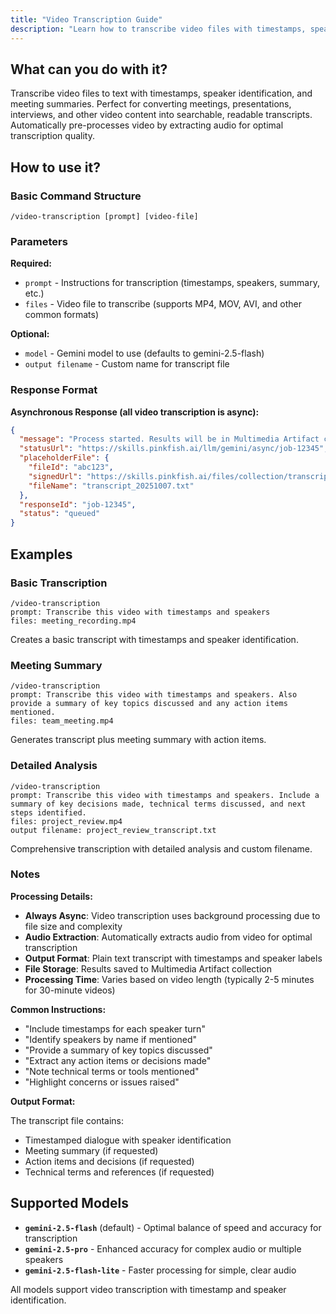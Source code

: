 ```yaml
---
title: "Video Transcription Guide"
description: "Learn how to transcribe video files with timestamps, speaker identification, and summaries"
---
```


## What can you do with it?

Transcribe video files to text with timestamps, speaker identification, and meeting summaries. Perfect for converting meetings, presentations, interviews, and other video content into searchable, readable transcripts. Automatically pre-processes video by extracting audio for optimal transcription quality.

## How to use it?

### Basic Command Structure

```
/video-transcription [prompt] [video-file]
```

### Parameters

**Required:**

- `prompt` - Instructions for transcription (timestamps, speakers, summary, etc.)
- `files` - Video file to transcribe (supports MP4, MOV, AVI, and other common formats)

**Optional:**

- `model` - Gemini model to use (defaults to gemini-2.5-flash)
- `output filename` - Custom name for transcript file

### Response Format

**Asynchronous Response (all video transcription is async):**

```json
{
  "message": "Process started. Results will be in Multimedia Artifact collection",
  "statusUrl": "https://skills.pinkfish.ai/llm/gemini/async/job-12345",
  "placeholderFile": {
    "fileId": "abc123",
    "signedUrl": "https://skills.pinkfish.ai/files/collection/transcript.txt",
    "fileName": "transcript_20251007.txt"
  },
  "responseId": "job-12345",
  "status": "queued"
}
```

## Examples

### Basic Transcription

```
/video-transcription
prompt: Transcribe this video with timestamps and speakers
files: meeting_recording.mp4
```

Creates a basic transcript with timestamps and speaker identification.

### Meeting Summary

```
/video-transcription
prompt: Transcribe this video with timestamps and speakers. Also provide a summary of key topics discussed and any action items mentioned.
files: team_meeting.mp4
```

Generates transcript plus meeting summary with action items.

### Detailed Analysis

```
/video-transcription
prompt: Transcribe this video with timestamps and speakers. Include a summary of key decisions made, technical terms discussed, and next steps identified.
files: project_review.mp4
output filename: project_review_transcript.txt
```

Comprehensive transcription with detailed analysis and custom filename.

### Notes

**Processing Details:**

- **Always Async**: Video transcription uses background processing due to file size and complexity
- **Audio Extraction**: Automatically extracts audio from video for optimal transcription
- **Output Format**: Plain text transcript with timestamps and speaker labels
- **File Storage**: Results saved to Multimedia Artifact collection
- **Processing Time**: Varies based on video length (typically 2-5 minutes for 30-minute videos)

**Common Instructions:**

- "Include timestamps for each speaker turn"
- "Identify speakers by name if mentioned"
- "Provide a summary of key topics discussed"
- "Extract any action items or decisions made"
- "Note technical terms or tools mentioned"
- "Highlight concerns or issues raised"

**Output Format:**

The transcript file contains:
- Timestamped dialogue with speaker identification
- Meeting summary (if requested)
- Action items and decisions (if requested)
- Technical terms and references (if requested)

## Supported Models

- **`gemini-2.5-flash`** (default) - Optimal balance of speed and accuracy for transcription
- **`gemini-2.5-pro`** - Enhanced accuracy for complex audio or multiple speakers
- **`gemini-2.5-flash-lite`** - Faster processing for simple, clear audio

All models support video transcription with timestamp and speaker identification.
